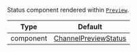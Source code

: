 Status component rendered within [`Preview`](/reactnative/ui-components/channel-preview-messenger).

| Type | Default |
| - | - |
| component | [ChannelPreviewStatus](/reactnative/ui-components/channel-preview-status) |